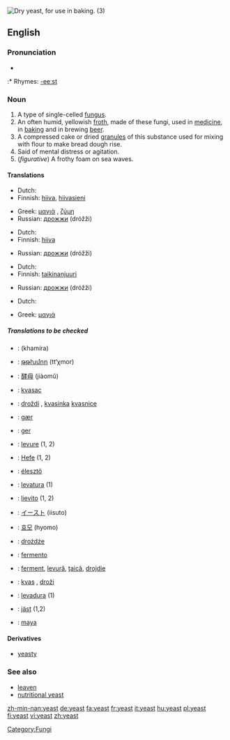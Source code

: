 [[Image:Dry yeast.jpg|thumb|right|Dry yeast, for use in baking. (3)]]
{{wikipedia}}
==English==

===Pronunciation===
* {{IPA|/jiːst/}}
:* Rhymes: [[Rhymes:English:-eeːst|-eeːst]]

===Noun===
{{en-noun|s|-}}

# A type of single-celled [[fungus]].
# An often humid, yellowish [[froth]], made of these fungi, used in [[medicine]], in [[baking]] and in brewing [[beer]].
# A compressed cake or dried [[granule]]s of this substance used for mixing with flour to make bread dough rise.
# Said of mental distress or agitation. <!--this sounds like an adjective-->
# (''figurative'') A frothy foam on sea waves.

====Translations====
{{top|fungus}}
*Dutch: {{t|nl|gist|m}}
*Finnish: [[hiiva]], [[hiivasieni]]
{{mid}}
*Greek: [[μαγιά]] {{f}}, [[ζύμη]] {{f}}
*Russian: [[дрожжи]] (dróžži) {{f}} {{p}} 
{{bottom}}

{{top|froth used in medicine, baking and brewing}}
*Dutch: {{t|nl|gist|m}}
*Finnish: [[hiiva]]
{{mid}}
*Russian: [[дрожжи]] (dróžži) {{f}} {{p}} 
{{bottom}}

{{top|cake or dried granules used to make bread dough rise}}
*Dutch: {{t|nl|gist|m}}
*Finnish: [[taikinanjuuri]]
{{mid}}
*Russian: [[дрожжи]] (dróžži) {{f}} {{p}} 
{{bottom}}

{{top|mental distress}}
{{mid}}
{{bottom}}

{{top|frothy foam}}
*Dutch: {{t|nl|schuim|n}}
{{mid}}
*Greek: [[μαγιά]] {{f}}
{{bottom}}

=====Translations to be checked=====
{{top}}
*{{ttbc|Arabic}}: {{ARchar|[[خميرة]]}} (khamíra) {{f}}
*{{ttbc|Armenian}}: [[թթխմոր]] (tt‘χmor)
*{{ttbc|Chinese}}: [[酵母]] (jiàomǔ)
*{{ttbc|Croatian}}: [[kvasac]] {{m}}
*{{ttbc|Czech}}: [[droždí]] {{n}}, [[kvasinka]] {{f}} {{s}} [[kvasnice]] {{fpl}}
*{{ttbc|Danish}}: [[gær]]
*{{ttbc|Faroese}}: [[ger]]
*{{ttbc|French}}: [[levure]] {{f}} (1, 2)
*{{ttbc|German}}: [[Hefe]] {{f}} (1, 2)
*{{ttbc|Hungarian}}: [[élesztő]]
{{mid}}
*{{ttbc|Interlingua}}: [[levatura]] (1)
*{{ttbc|Italian}}: [[lievito]] {{m}} (1, 2)
*{{ttbc|Japanese}}: [[イースト]] (iisuto)
*{{ttbc|Korean}}: [[효모]] (hyomo)
*{{ttbc|Polish}}: [[drożdże]] {{f}} {{p}}
*{{ttbc|Portuguese}}: [[fermento]] {{m}}
*{{ttbc|Romanian}}: [[ferment]], [[levură]], [[ţaică]], [[drojdie]]
*{{ttbc|Slovene}}: [[kvas]] {{f}}, [[droži]] {{fpl}}
*{{ttbc|Spanish}}: [[levadura]] {{f}} (1)
*{{ttbc|Swedish}}: [[jäst]] (1,2)
*{{ttbc|Turkish}}: [[maya]]
{{bottom}}

====Derivatives====
*[[yeasty]]

=== See also ===
*[[leaven]]
*[[nutritional yeast]]

[[Category:Fungi]]

[[zh-min-nan:yeast]]
[[de:yeast]]
[[fa:yeast]]
[[fr:yeast]]
[[it:yeast]]
[[hu:yeast]]
[[pl:yeast]]
[[fi:yeast]]
[[vi:yeast]]
[[zh:yeast]]